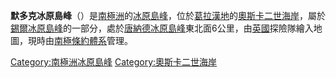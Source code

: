 {{coord|65|1|S|60|2|W|display=title}}

'''默多克冰原島峰'''（{{lang-en|Murdoch Nunatak}}）是[[南極洲|南極洲]]的[[冰原島峰|冰原島峰]]，位於[[葛拉漢地|葛拉漢地]]的[[奧斯卡二世海岸|奧斯卡二世海岸]]，屬於[[錫爾冰原島峰|錫爾冰原島峰]]的一部分，處於[[唐納德冰原島峰|唐納德冰原島峰]]東北面6公里，由[[英國|英國]]探險隊繪入地圖，現時由[[南極條約體系|南極條約體系]]管理。

{{DEFAULTSORT:Murdoch Nunatak}}
[[Category:南極洲冰原島峰|Category:南極洲冰原島峰]]
[[Category:奧斯卡二世海岸|Category:奧斯卡二世海岸]]


{{OscarIICoast-geo-stub}}